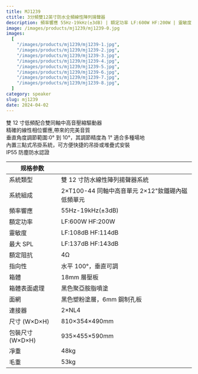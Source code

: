 ```yaml
---
title: MJ1239
ctitle: 3分頻雙12英寸防水全頻線性陣列揚聲器
description: 頻率響應 55Hz-19kHz(±3dB) | 額定功率 LF:600W HF:200W | 靈敏度 	LF:108dB HF:114dB
image: /images/products/mj1239/mj1239-0.jpg
images:
  [
    "/images/products/mj1239/mj1239-1.jpg",
    "/images/products/mj1239/mj1239-2.jpg",
    "/images/products/mj1239/mj1239-3.jpg",
    "/images/products/mj1239/mj1239-4.jpg",
    "/images/products/mj1239/mj1239-5.jpg",
    "/images/products/mj1239/mj1239-6.jpg",
    "/images/products/mj1239/mj1239-7.jpg",
    "/images/products/mj1239/mj1239-8.jpg",
  ]
category: speaker
slug: mj1239
date: 2024-04-02
---
```


雙 12 寸低頻配合雙同軸中高音壓縮驅動器  
精確的線性相位響應,帶來的完美音質  
垂直角度調節範圍:0° 到 10°，其調節精度為 1° 適合多種場地  
內置三點式吊掛系統，可方便快捷的吊掛或堆疊式安裝  
IP55 防塵防水認證

| 规格参数         |                                                  |
| ---------------- | ------------------------------------------------ |
| 系統類型         | 雙 12 寸防水線性陣列揚聲器系統                   |
| 系統組成         | 2×T100-44 同軸中高音單元 2×12"釹鐵硼內磁低頻單元 |
| 頻率響應         | 55Hz-19kHz(±3dB)                                 |
| 額定功率         | LF:600W HF:200W                                  |
| 靈敏度           | LF:108dB HF:114dB                                |
| 最大 SPL         | LF:137dB HF:143dB                                |
| 額定阻抗         | 4Ω                                               |
| 指向性           | 水平 100°，垂直可調                              |
| 箱體             | 18mm 層壓板                                      |
| 箱體表面處理     | 黑色聚亞胺脂噴塗                                 |
| 面網             | 黑色塑粉塗層，6mm 鋼制孔板                       |
| 連接器           | 2×NL4                                            |
| 尺寸 (W×D×H)     | 810×354×490mm                                    |
| 包裝尺寸 (W×D×H) | 935×455×590mm                                    |
| 凈重             | 48kg                                             |
| 毛重             | 53kg                                             |
